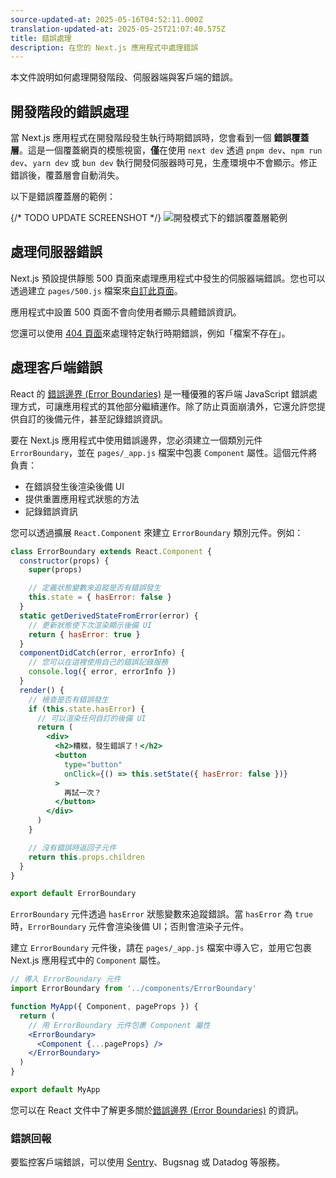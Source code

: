 ```yaml
---
source-updated-at: 2025-05-16T04:52:11.000Z
translation-updated-at: 2025-05-25T21:07:40.575Z
title: 錯誤處理
description: 在您的 Next.js 應用程式中處理錯誤
---
```


本文件說明如何處理開發階段、伺服器端與客戶端的錯誤。

## 開發階段的錯誤處理

當 Next.js 應用程式在開發階段發生執行時期錯誤時，您會看到一個 **錯誤覆蓋層**。這是一個覆蓋網頁的模態視窗，**僅**在使用 `next dev` 透過 `pnpm dev`、`npm run dev`、`yarn dev` 或 `bun dev` 執行開發伺服器時可見，生產環境中不會顯示。修正錯誤後，覆蓋層會自動消失。

以下是錯誤覆蓋層的範例：

{/* TODO UPDATE SCREENSHOT */}
![開發模式下的錯誤覆蓋層範例](https://assets.vercel.com/image/upload/v1645118290/docs-assets/static/docs/error-handling/overlay.png)

## 處理伺服器錯誤

Next.js 預設提供靜態 500 頁面來處理應用程式中發生的伺服器端錯誤。您也可以透過建立 `pages/500.js` 檔案來[自訂此頁面](/docs/pages/building-your-application/routing/custom-error#customizing-the-500-page)。

應用程式中設置 500 頁面不會向使用者顯示具體錯誤資訊。

您還可以使用 [404 頁面](/docs/pages/building-your-application/routing/custom-error#404-page)來處理特定執行時期錯誤，例如「檔案不存在」。

## 處理客戶端錯誤

React 的 [錯誤邊界 (Error Boundaries)](https://react.dev/reference/react/Component#catching-rendering-errors-with-an-error-boundary) 是一種優雅的客戶端 JavaScript 錯誤處理方式，可讓應用程式的其他部分繼續運作。除了防止頁面崩潰外，它還允許您提供自訂的後備元件，甚至記錄錯誤資訊。

要在 Next.js 應用程式中使用錯誤邊界，您必須建立一個類別元件 `ErrorBoundary`，並在 `pages/_app.js` 檔案中包裹 `Component` 屬性。這個元件將負責：

- 在錯誤發生後渲染後備 UI
- 提供重置應用程式狀態的方法
- 記錄錯誤資訊

您可以透過擴展 `React.Component` 來建立 `ErrorBoundary` 類別元件。例如：

```jsx
class ErrorBoundary extends React.Component {
  constructor(props) {
    super(props)

    // 定義狀態變數來追蹤是否有錯誤發生
    this.state = { hasError: false }
  }
  static getDerivedStateFromError(error) {
    // 更新狀態使下次渲染顯示後備 UI
    return { hasError: true }
  }
  componentDidCatch(error, errorInfo) {
    // 您可以在這裡使用自己的錯誤記錄服務
    console.log({ error, errorInfo })
  }
  render() {
    // 檢查是否有錯誤發生
    if (this.state.hasError) {
      // 可以渲染任何自訂的後備 UI
      return (
        <div>
          <h2>糟糕，發生錯誤了！</h2>
          <button
            type="button"
            onClick={() => this.setState({ hasError: false })}
          >
            再試一次？
          </button>
        </div>
      )
    }

    // 沒有錯誤時返回子元件
    return this.props.children
  }
}

export default ErrorBoundary
```

`ErrorBoundary` 元件透過 `hasError` 狀態變數來追蹤錯誤。當 `hasError` 為 `true` 時，`ErrorBoundary` 元件會渲染後備 UI；否則會渲染子元件。

建立 `ErrorBoundary` 元件後，請在 `pages/_app.js` 檔案中導入它，並用它包裹 Next.js 應用程式中的 `Component` 屬性。

```jsx
// 導入 ErrorBoundary 元件
import ErrorBoundary from '../components/ErrorBoundary'

function MyApp({ Component, pageProps }) {
  return (
    // 用 ErrorBoundary 元件包裹 Component 屬性
    <ErrorBoundary>
      <Component {...pageProps} />
    </ErrorBoundary>
  )
}

export default MyApp
```

您可以在 React 文件中了解更多關於[錯誤邊界 (Error Boundaries)](https://react.dev/reference/react/Component#catching-rendering-errors-with-an-error-boundary) 的資訊。

### 錯誤回報

要監控客戶端錯誤，可以使用 [Sentry](https://github.com/vercel/next.js/tree/canary/examples/with-sentry)、Bugsnag 或 Datadog 等服務。